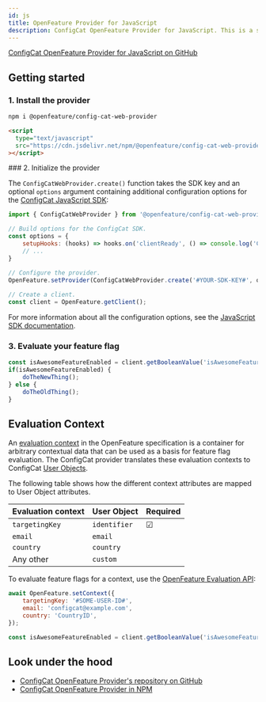 ```yaml
---
id: js
title: OpenFeature Provider for JavaScript
description: ConfigCat OpenFeature Provider for JavaScript. This is a step-by-step guide on how to use ConfigCat with the OpenFeature JavaScript SDK.
---
```



<a href="https://github.com/open-feature/js-sdk-contrib/tree/main/libs/providers/config-cat-web" target="_blank">ConfigCat OpenFeature Provider for JavaScript on GitHub</a>

## Getting started

### 1. Install the provider

<Tabs groupId="js-install">
<TabItem value="NPM" label="NPM">

```bash
npm i @openfeature/config-cat-web-provider
```

</TabItem>
<TabItem value="CDN" label="CDN">

```html
<script
  type="text/javascript"
  src="https://cdn.jsdelivr.net/npm/@openfeature/config-cat-web-provider/index.cjs.min.js"
></script>
```

</TabItem>
</Tabs>
### 2. Initialize the provider

The `ConfigCatWebProvider.create()` function takes the SDK key and an optional `options` argument containing additional configuration options for the [ConfigCat JavaScript SDK](../../js/#creating-the-configcat-client):

```js
import { ConfigCatWebProvider } from '@openfeature/config-cat-web-provider';

// Build options for the ConfigCat SDK.
const options = { 
    setupHooks: (hooks) => hooks.on('clientReady', () => console.log('Client is ready!')),
    // ...
}

// Configure the provider.
OpenFeature.setProvider(ConfigCatWebProvider.create('#YOUR-SDK-KEY#', options));
 
// Create a client.
const client = OpenFeature.getClient();
```

For more information about all the configuration options, see the [JavaScript SDK documentation](../../js/#creating-the-configcat-client).

### 3. Evaluate your feature flag

```js
const isAwesomeFeatureEnabled = client.getBooleanValue('isAwesomeFeatureEnabled', false);
if(isAwesomeFeatureEnabled) {
    doTheNewThing();
} else {
    doTheOldThing();
}
```

## Evaluation Context

An <a href="https://openfeature.dev/docs/reference/concepts/evaluation-context" target="_blank">evaluation context</a> in the OpenFeature specification is a container for arbitrary contextual data that can be used as a basis for feature flag evaluation.
The ConfigCat provider translates these evaluation contexts to ConfigCat [User Objects](../../js/#user-object).

The following table shows how the different context attributes are mapped to User Object attributes.

| Evaluation context | User Object  | Required |
| ------------------ | ------------ | -------- |
| `targetingKey`     | `identifier` | &#9745;  | 
| `email`            | `email`      |          | 
| `country`          | `country`    |          | 
| Any other          | `custom`     |          | 

To evaluate feature flags for a context, use the <a href="https://openfeature.dev/docs/reference/concepts/evaluation-api/" target="_blank">OpenFeature Evaluation API</a>:

```js
await OpenFeature.setContext({ 
    targetingKey: '#SOME-USER-ID#', 
    email: 'configcat@example.com', 
    country: 'CountryID',
});

const isAwesomeFeatureEnabled = client.getBooleanValue('isAwesomeFeatureEnabled', false);
```

## Look under the hood

- <a href="https://github.com/open-feature/js-sdk-contrib/tree/main/libs/providers/config-cat-web" target="_blank">ConfigCat OpenFeature Provider's repository on GitHub</a>
- <a href="https://www.npmjs.com/package/@openfeature/config-cat-web-provider" target="_blank">ConfigCat OpenFeature Provider in NPM</a>